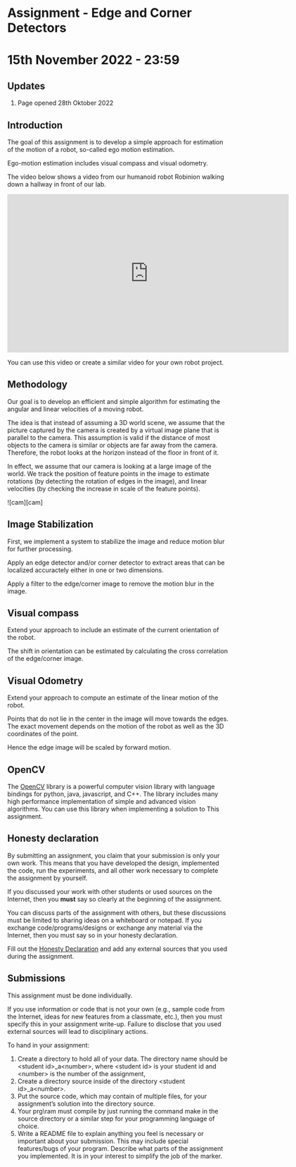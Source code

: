 # Assignment - Edge and Corner Detectors
# 15th November 2022 - 23:59

## Updates

1) Page opened 28th Oktober 2022

## Introduction

The goal of this assignment is to develop a simple approach for 
estimation of the motion of a robot, so-called ego motion
estimation.

Ego-motion estimation includes visual compass and visual odometry.

The video below shows a video from our humanoid robot Robinion
walking down a hallway in front of our lab.

<div>
    <iframe width="640" height="360" src="https://www.youtube.com/embed/VHN9vbRzmNU" title="Robinion - Hallway 90" frameBorder="0" allow="accelerometer; autoplay; clipboard-write; encrypted-media; gyroscope; picture-in-picture" allowfullscreen></iframe>
</div>

You can use this video or create a similar video for your own robot
project.

## Methodology

Our goal is to develop an efficient and simple algorithm for 
estimating the angular and linear velocities of a moving robot.

The idea is that instead of assuming a 3D world scene, we assume that the
picture captured by the camera is created by a virtual image plane
that is parallel to the camera. This assumption is valid if the distance
of most objects to the camera is similar or objects are far away from the
camera. Therefore, the robot looks at the horizon instead of the floor in front of it.

In effect, we assume that our camera is looking at a large image of
the world. We track the position of feature points in the image to estimate rotations
(by detecting the rotation of edges in the image), and linear velocities
(by checking the increase in scale of the feature points).

<div>
   ![cam][cam]
</div>

[cam]: ./camera_view.svg


## Image Stabilization 

First, we implement a system to stabilize the image and reduce
motion blur for further processing.

Apply an edge detector and/or corner detector to extract areas that
can be localized accuractely either in one or two dimensions.

Apply a filter to the edge/corner image to remove the motion blur
in the image.

## Visual compass

Extend your approach to include an estimate of the current orientation
of the robot. 

The shift in orientation can be estimated by calculating the 
cross correlation of the edge/corner image.

## Visual Odometry

Extend your approach to compute an estimate of the linear motion of
the robot.

Points that do not lie in the center in the image will move 
towards the edges. The exact movement depends on the
motion of the robot as well as the 3D coordinates of the point.

Hence the edge image will be scaled by forward motion.



## OpenCV

The [OpenCV](http://opencv.org) library is a powerful computer vision library
with language bindings for python, java, javascript, and C++. 
The library includes many high performance implementation of simple
and advanced vision algorithms.
You can use this library when implementing a solution to This
assignment.

## Honesty declaration

By submitting an assignment, you claim that your submission is only your own work. 
This means that you have developed the design, implemented the code, run the experiments, 
and all other work necessary to complete the assignment by yourself.

If you discussed your work with other students or used sources on the Internet, then you **must**
say so clearly at the beginning of the assignment.

You can discuss parts of the assignment with others, but these discussions must be limited 
to sharing ideas on a whiteboard or notepad. If you exchange code/programs/designs or 
exchange any material via the Internet, then you must say so in your honesty declaration.

Fill out the [Honesty Declaration](https://docs.google.com/document/d/1Z9FyOFt--OL_cqse55b-CifBgPDfFZi2L6-sUQBvZ4I/edit?usp=sharing) 
and add any external sources that you used during the assignment.

## Submissions

This assignment must be done individually. 

If you use information or code that is not your own (e.g., sample code from the Internet, 
ideas for new features from a classmate, etc.), then you must specify this in your assignment 
write-up. Failure to disclose that you used external sources will lead to disciplinary actions.

To hand in your assignment:

  1) Create a directory to hold all of your data. The directory name should be \<student id\>_a\<number\>, 
     where \<student id\> is your student id and \<number\> is the number of the assignment,
  1) Create a directory source inside of the directory \<student id\>_a\<number\>. 
  1) Put the source code, which may contain of multiple files, for your assignment’s solution 
     into the directory source.
  1) Your prg\ram must compile by just running the command make in the source directory or a 
     similar step for your programming language of choice.
  1) Write a README file to explain anything you feel is necessary or important about your 
     submission. This may include special features/bugs of your program. Describe what parts 
     of the assignment you implemented. It is in your interest to simplify the job of the marker.


